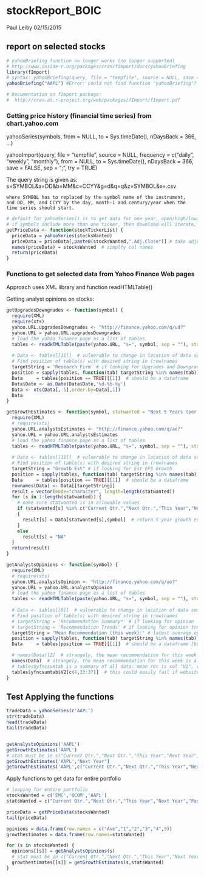 stockReport_BOIC
========================================================

Paul Leiby 02/15/2015

report on selected stocks
------------------

```r

# yahooBriefing function no longer works (no longer supported)
# http://www.inside-r.org/packages/cran/fimport/docs/yahooBriefing
library(fImport)
# syntax: yahooBriefing(query, file = "tempfile", source = NULL, save = FALSE, try = TRUE)
yahooBriefing("AAPL") #Error: could not find function "yahooBriefing"?

# Documentation on fImport package:
#  http://cran.at.r-project.org/web/packages/fImport/fImport.pdf

```

### Getting price history (financial time series) from chart.yahoo.com

yahooSeries(symbols, from = NULL, to = Sys.timeDate(), nDaysBack = 366, ...)

yahooImport(query, file = "tempfile", source = NULL,
    frequency = c("daily", "weekly", "monthly"),
    from = NULL, to = Sys.timeDate(), nDaysBack = 366,
    save = FALSE, sep = ";", try = TRUE)

The query string is given as:
    s=SYMBOL&a=DD&b=MM&c=CCYY&g=d&q=q&z=SYMBOL&x=.csv 
    
    where SYMBOL has to replaced by the symbol name of the instrument,
    and DD, MM, and CCYY by the day, month-1 and century/year when the time series should start.


```r

# default for yahooSeries() is to get data for one year, open/high/low/close/volume, returned as a timeSeries object
# if symbols include more than one ticker, then download will iterate, joining (6) columns for each new symbol
getPriceData <- function(stockTickerList) {
  priceData = yahooSeries(stocksWanted)
  priceData = priceData[,paste0(stocksWanted,".Adj.Close")] # take adjusted closing price (matters over long term if dividends?)
  names(priceData) = stocksWanted  # simplfy col names
  return(priceData)
}

```

### Functions to get selected data from Yahoo Finance Web pages
Approach uses XML library and function readHTMLTable()

Getting analyst opinions on stocks:

```r
getUpgradesDowngrades <- function(symbol) {
  require(XML)
  require(xts)
  yahoo.URL.upgradesDowngrades <- "http://finance.yahoo.com/q/ud?"
  yahoo.URL = yahoo.URL.upgradesDowngrades
  # load the yahoo finance page as a list of tables
  tables <- readHTMLTable(paste(yahoo.URL, "s=", symbol, sep = ""), stringsAsFactors=FALSE)
  
  # Data <- tables[[11]]  # vulnerable to change in location of data sought
  # Find position of table(s) with desired string in (row)names
  targetString = 'Research Firm' # if looking for Upgrades and Downgrades History
  position = sapply(tables, function(tab) targetString %in% names(tab))
  Data     = tables[position == TRUE][[1]]  # should be a dataframe
  Data$Date <- as.Date(Data$Date,'%d-%b-%y')
  Data <- xts(Data[,-1],order.by=Data[,1])
  Data
}

getGrowthEstimates <- function(symbol, statwanted = "Next 5 Years (per annum)") {
  require(XML)
  # require(xts)
  yahoo.URL.analystsEstimates <- "http://finance.yahoo.com/q/ae?"
  yahoo.URL = yahoo.URL.analystsEstimates
  # load the yahoo finance page as a list of tables
  tables <- readHTMLTable(paste(yahoo.URL, "s=", symbol, sep = ""), stringsAsFactors=FALSE)
  
  # Data <- tables[[11]]  # vulnerable to change in location of data sought
  # Find position of table(s) with desired string in (row)names
  targetString = "Growth Est" # if looking for Est EPS Growth
  position = sapply(tables, function(tab) targetString %in% names(tab))
  Data     = tables[position == TRUE][[1]]  # should be a dataframe
  rownames(Data) <- Data[[targetString]]
  result = vector(mode="character", length=length(statwanted))
  for (s in 1:length(statwanted)) {
    # make sure statwanted is in allowable values
    if (statwanted[s] %in% c("Current Qtr.","Next Qtr.","This Year","Next Year","Past 5 Years (per annum)","Next 5 Years (per annum)"))
    {
      result[s] = Data[statwanted[s],symbol]  # return 5 year growth est
    }
    else
      result[s] = "NA"
  }
  return(result)
}

getAnalystsOpinions <- function(symbol) {
  require(XML)
  # require(xts)
  yahoo.URL.analystsOpinion <- "http://finance.yahoo.com/q/ao?"
  yahoo.URL = yahoo.URL.analystsOpinion
  # load the yahoo finance page as a list of tables
  tables <- readHTMLTable(paste(yahoo.URL, "s=", symbol, sep = ""), stringsAsFactors=FALSE)
  
  # Data <- tables[[8]]  # vulnerable to change in location of data sought
  # Find position of table(s) with desired string in (row)names
  # targetString = 'Recommendation Summary*' # if looking for opinion
  # targetString = 'Recommendation Trends' # if looking for opinion trend
  targetString = 'Mean Recommendation (this week):' # latest average opinion
  position = sapply(tables, function(tab) targetString %in% names(tab))
  Data     = tables[position == TRUE][[1]]  # should be a dataframe [but some of the needed data are treated as col names?]

  # names(Data)[2]  # strangely, the mean recommendation for this week is a column name for the resulting dataframe
  names(Data)  # strangely, the mean recommendation for this week is a column name for the resulting dataframe - return label and value for verification
  # tables$yfncsumtab is a summary of all data: mean rec is col "V2", row 4, ratings counts in rows 33:37
  tables$yfncsumtab$V2[c(4,33:37)]  # this could easily fail if website ius altered
}

```

Test Applying the functions
--------------

```r
tradeData = yahooSeries(c'AAPL')
str(tradeData)
head(tradeData)
tail(tradeData)


getAnalystsOpinions('AAPL')
getGrowthEstimates('AAPL')
# stat must be in c("Current Qtr.","Next Qtr.","This Year","Next Year","Past 5 Years (per annum)","Next 5 Years (per annum)")
getGrowthEstimates('AAPL',"Next Year")
getGrowthEstimates('AAPL',c("Current Qtr.","Next Qtr.","This Year","Next Year","Past 5 Years (per annum)","Next 5 Years (per annum)"))

```

Apply functions to get data for entire portfolio
```r
# looping for entire portfolio
stocksWanted = c('EMC','QCOM','AAPL')
statsWanted = c("Current Qtr.","Next Qtr.","This Year","Next Year","Past 5 Years (per annum)","Next 5 Years (per annum)")

priceData = getPriceData(stocksWanted)
tail(priceData)

opinions = data.frame(row.names = c("Ave","1","2","3","4",5))
growthestimates = data.frame(row.names=statsWanted)

for (s in stocksWanted) {
  opinions[[s]] = getAnalystsOpinions(s)
  # stat must be in c("Current Qtr.","Next Qtr.","This Year","Next Year","Past 5 Years (per annum)","Next 5 Years (per annum)")
  growthestimates[[s]] = getGrowthEstimates(s,statsWanted)
}

```

